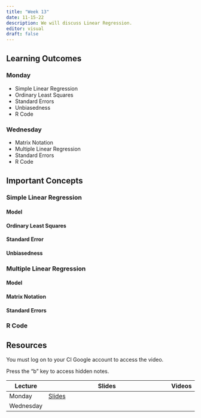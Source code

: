 ```yaml
---
title: "Week 13"
date: 11-15-22
description: We will discuss Linear Regression.
editor: visual
draft: false
---
```


## Learning Outcomes

### Monday

-   Simple Linear Regression
-   Ordinary Least Squares
-   Standard Errors
-   Unbiasedness
-   R Code

### Wednesday

-   Matrix Notation
-   Multiple Linear Regression
-   Standard Errors
-   R Code

## Important Concepts

### Simple Linear Regression

#### Model

#### Ordinary Least Squares

#### Standard Error

#### Unbiasedness

### Multiple Linear Regression

#### Model

#### Matrix Notation

#### Standard Errors

### R Code

## Resources

You must log on to your CI Google account to access the video.

Press the "b" key to access hidden notes.

| Lecture   | Slides                                                             | Videos |
|-----------|--------------------------------------------------------------------|--------|
| Monday    | [Slides](https://m453.inqs.info/files/Lecture_17_class/index.html) |        |
| Wednesday |                                                                    |        |
